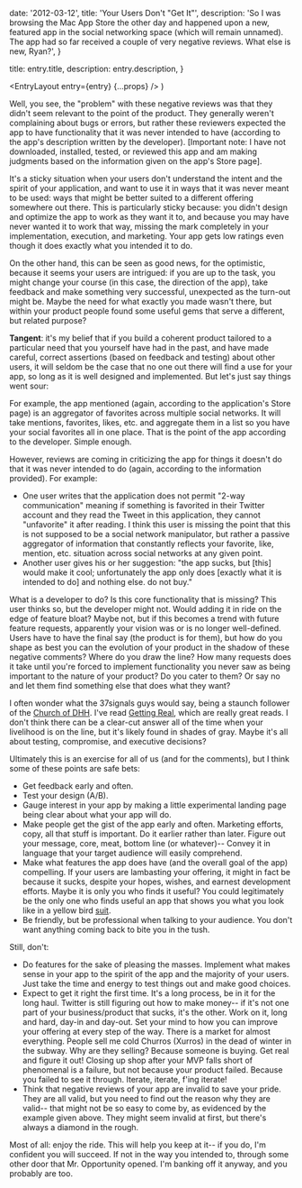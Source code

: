
  date: '2012-03-12',
  title: 'Your Users Don\'t "Get It"',
  description:
    'So I was browsing the Mac App Store the other day and happened upon a new, featured app in the social networking space (which will remain unnamed). The app had so far received a couple of very negative reviews. What else is new, Ryan?',
}

  title: entry.title,
  description: entry.description,
}

  <EntryLayout
    entry={entry}
    {...props}
  />
)

Well, you see, the "problem" with these negative reviews was that they didn't seem relevant to the point of the product. They generally weren't complaining about bugs or errors, but rather these reviewers expected the app to have functionality that it was never intended to have (according to the app's description written by the developer). \[Important note: I have not downloaded, installed, tested, or reviewed this app and am making judgments based on the information given on the app's Store page\].

It's a sticky situation when your users don't understand the intent and the spirit of your application, and want to use it in ways that it was never meant to be used: ways that might be better suited to a different offering somewhere out there. This is particularly sticky because: you didn't design and optimize the app to work as they want it to, and because you may have never wanted it to work that way, missing the mark completely in your implementation, execution, and marketing. Your app gets low ratings even though it does exactly what you intended it to do.

On the other hand, this can be seen as good news, for the optimistic, because it seems your users are intrigued: if you are up to the task, you might change your course (in this case, the direction of the app), take feedback and make something very successful, unexpected as the turn-out might be. Maybe the need for what exactly you made wasn't there, but within your product people found some useful gems that serve a different, but related purpose?

**Tangent**: it's my belief that if you build a coherent product tailored to a particular need that you yourself have had in the past, and have made careful, correct assertions (based on feedback and testing) about other users, it will seldom be the case that no one out there will find a use for your app, so long as it is well designed and implemented. But let's just say things went sour:

For example, the app mentioned (again, according to the application's Store page) is an aggregator of favorites across multiple social networks. It will take mentions, favorites, likes, etc. and aggregate them in a list so you have your social favorites all in one place. That is the point of the app according to the developer. Simple enough.

However, reviews are coming in criticizing the app for things it doesn't do that it was never intended to do (again, according to the information provided). For example:

- One user writes that the application does not permit "2-way communication" meaning if something is favorited in their Twitter account and they read the Tweet in this application, they cannot "unfavorite" it after reading. I think this user is missing the point that this is not supposed to be a social network manipulator, but rather a passive aggregator of information that constantly reflects your favorite, like, mention, etc. situation across social networks at any given point.
- Another user gives his or her suggestion: "the app sucks, but \[this\] would make it cool; unfortunately the app only does \[exactly what it is intended to do\] and nothing else. do not buy."

What is a developer to do? Is this core functionality that is missing? This user thinks so, but the developer might not. Would adding it in ride on the edge of feature bloat? Maybe not, but if this becomes a trend with future feature requests, apparently your vision was or is no longer well-defined. Users have to have the final say (the product is for them), but how do you shape as best you can the evolution of your product in the shadow of these negative comments? Where do you draw the line? How many requests does it take until you're forced to implement functionality you never saw as being important to the nature of your product? Do you cater to them? Or say no and let them find something else that does what they want?

I often wonder what the 37signals guys would say, being a staunch follower of the [Church of DHH](https://37signals.com/). I've read [Getting Real](http://gettingreal.37signals.com/), which are really great reads. I don't think there can be a clear-cut answer all of the time when your livelihood is on the line, but it's likely found in shades of gray. Maybe it's all about testing, compromise, and executive decisions?

Ultimately this is an exercise for all of us (and for the comments), but I think some of these points are safe bets:

- Get feedback early and often.
- Test your design (A/B).
- Gauge interest in your app by making a little experimental landing page being clear about what your app will do.
- Make people get the gist of the app early and often. Marketing efforts, copy, all that stuff is important. Do it earlier rather than later. Figure out your message, core, meat, bottom line (or whatever)-- Convey it in language that your target audience will easily comprehend.
- Make what features the app does have (and the overall goal of the app) compelling. If your users are lambasting your offering, it might in fact be because it sucks, despite your hopes, wishes, and earnest development efforts. Maybe it is only you who finds it useful? You could legitimately be the only one who finds useful an app that shows you what you look like in a yellow bird [suit](http://www.youtube.com/watch?feature=player_detailpage&v=lgo7FNg_dzU#t=515s).
- Be friendly, but be professional when talking to your audience. You don't want anything coming back to bite you in the tush.

Still, don't:

- Do features for the sake of pleasing the masses. Implement what makes sense in your app to the spirit of the app and the majority of your users. Just take the time and energy to test things out and make good choices.
- Expect to get it right the first time. It's a long process, be in it for the long haul. Twitter is still figuring out how to make money-- if it's not one part of your business/product that sucks, it's the other. Work on it, long and hard, day-in and day-out. Set your mind to how you can improve your offering at every step of the way. There is a market for almost everything. People sell me cold Churros (Xurros) in the dead of winter in the subway. Why are they selling? Because someone is buying. Get real and figure it out! Closing up shop after your MVP falls short of phenomenal is a failure, but not because your product failed. Because you failed to see it through. Iterate, iterate, f'ing iterate!
- Think that negative reviews of your app are invalid to save your pride. They are all valid, but you need to find out the reason why they are valid-- that might not be so easy to come by, as evidenced by the example given above. They might seem invalid at first, but there's always a diamond in the rough.

Most of all: enjoy the ride. This will help you keep at it-- if you do, I'm confident you will succeed. If not in the way you intended to, through some other door that Mr. Opportunity opened. I'm banking off it anyway, and you probably are too.
